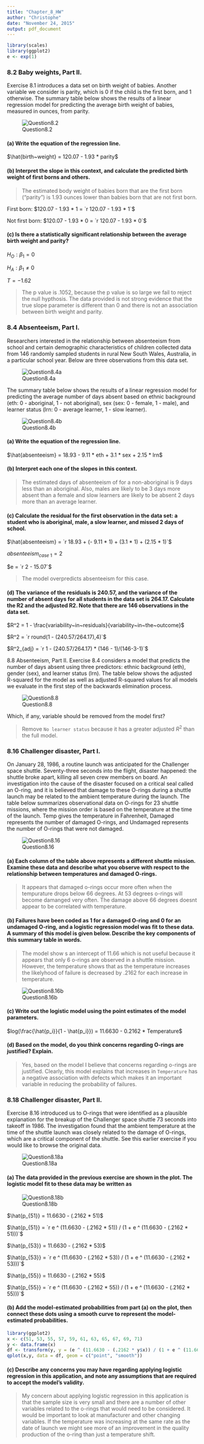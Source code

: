 ```yaml
---
title: "Chapter_8_HW"
author: "Christophe"
date: "November 24, 2015"
output: pdf_document
---
```


```r
library(scales)
library(ggplot2)
e <- exp(1)
```

### 8.2 Baby weights, Part II. 

Exercise 8.1 introduces a data set on birth weight of babies. Another variable we consider is parity, which is 0 if the child is the first born, and 1 otherwise. The summary table below shows the results of a linear regression model for predicting the average birth weight of babies, measured in ounces, from parity.

![Question8.2](https://raw.githubusercontent.com/ChristopheHunt/IS606_Fall_2015/master/Chapter_8/8.2%20question.JPG)

#### (a) Write the equation of the regression line. 

$\hat{birth~weight} = 120.07 - 1.93 * parity$

#### (b) Interpret the slope in this context, and calculate the predicted birth weight of first borns and others. 

> The estimated body weight of babies born that are the first born ("parity") is 1.93 ounces lower than babies born that are not first born. 

First born: $120.07 - 1.93 * 1 = `r 120.07 - 1.93 * 1`$

Not first born: $120.07 - 1.93 * 0 = `r 120.07 - 1.93 * 0`$

#### (c) Is there a statistically significant relationship between the average birth weight and parity? 

$H_O: \beta_1 = 0$

$H_A: \beta_1 \neq 0$

$T = -1.62$

> The p value is .1052, because the p value is so large we fail to reject the null hypthosis. The data provided is not strong evidence that the true slope parameter is different than 0 and there is not an association between birth weight and parity. 

### 8.4 Absenteeism, Part I. 

Researchers interested in the relationship between absenteeism from school and certain demographic characteristics of children collected data from 146 randomly sampled students in rural New South Wales, Australia, in a particular school year. Below are three observations from this data set.

![Question8.4a](https://raw.githubusercontent.com/ChristopheHunt/IS606_Fall_2015/master/Chapter_8/8.4a%20question.JPG)

The summary table below shows the results of a linear regression model for predicting the average number of days absent based on ethnic background (eth: 0 - aboriginal, 1 - not aboriginal), sex (sex: 0 - female, 1 - male), and learner status (lrn: 0 - average learner, 1 - slow learner).

![Question8.4b](https://raw.githubusercontent.com/ChristopheHunt/IS606_Fall_2015/master/Chapter_8/8.4b%20question.JPG)

#### (a) Write the equation of the regression line.

$\hat{absenteeism} = 18.93 - 9.11 * eth + 3.1 * sex + 2.15 * lrn$

#### (b) Interpret each one of the slopes in this context. 

> The estimated days of absenteeism of for a non-aboriginal is 9 days less than an aboriginal. Also, males are likely to be 3 days more absent than a female and slow learners are likely to be absent 2 days more than an average learner. 

#### (c) Calculate the residual for the first observation in the data set: a student who is aboriginal, male, a slow learner, and missed 2 days of school. 

$\hat{absenteeism} = `r 18.93 + (- 9.11 * 1) + (3.1 * 1) + (2.15 * 1)`$

$absenteeism_{case~1} = 2$ 

$e = `r 2 - 15.07`$ 

> The model overpredicts absenteeism for this case. 

#### (d) The variance of the residuals is 240.57, and the variance of the number of absent days for all students in the data set is 264.17. Calculate the R2 and the adjusted R2. Note that there are 146 observations in the data set.

$R^2 = 1 - \frac{variability~in~residuals}{variability~in~the~outcome}$

$R^2 = `r round(1 - (240.57/264.17),4)`$ 

$R^2_{adj} = `r 1 - (240.57/264.17) * (146 - 1)/(146-3-1)`$

8.8 Absenteeism, Part II. Exercise 8.4 considers a model that predicts the number of days absent using three predictors: ethnic background (eth), gender (sex), and learner status (lrn). The table below shows the adjusted R-squared for the model as well as adjusted R-squared values for all models we evaluate in the first step of the backwards elimination process.

![Question8.8](https://raw.githubusercontent.com/ChristopheHunt/IS606_Fall_2015/master/Chapter_8/8.8%20question.JPG)

Which, if any, variable should be removed from the model first?

> Remove `No learner status` because it has a greater adjusted $R^2$ than the full model. 

### 8.16 Challenger disaster, Part I. 

On January 28, 1986, a routine launch was anticipated for the Challenger space shuttle. Seventy-three seconds into the flight, disaster happened: the shuttle broke apart, killing all seven crew members on board. An investigation into the cause of the disaster focused on a critical seal called an O-ring, and it is believed that damage to these O-rings during a shuttle launch may be related to the ambient temperature during the launch. The table below summarizes observational data on O-rings for 23 shuttle missions, where the mission order is based on the temperature at the time of the launch. Temp gives the temperature in Fahrenheit, Damaged represents the number of damaged O-rings, and Undamaged represents the number of O-rings that were not damaged.

![Question8.16](https://raw.githubusercontent.com/ChristopheHunt/IS606_Fall_2015/master/Chapter_8/8.16%20question.JPG)

#### (a) Each column of the table above represents a different shuttle mission. Examine these data and describe what you observe with respect to the relationship between temperatures and damaged O-rings. 

> It appears that damaged o-rings occur more often when the tempurature drops below 66 degrees. At 53 degrees o-rings will become damanged very often. The damage above 66 degrees doesnt appear to be correlated with temperature. 

#### (b) Failures have been coded as 1 for a damaged O-ring and 0 for an undamaged O-ring, and a logistic regression model was fit to these data. A summary of this model is given below. Describe the key components of this summary table in words.

> The model show
s an intercept of 11.66 which is not useful because it appears that only 6 o-rings are observed in a shuttle mission. However, the temperature shows that as the temperature increases the likelyhood of failure is decreased by .2162 for each increase in temperature. 

![Question8.16b](https://raw.githubusercontent.com/ChristopheHunt/IS606_Fall_2015/master/Chapter_8/8.16b%20question.JPG)

#### (c) Write out the logistic model using the point estimates of the model parameters.

$log(\frac{\hat{p_i}}{1 - \hat{p_i}}) = 11.6630 - 0.2162 * Temperature$

#### (d) Based on the model, do you think concerns regarding O-rings are justified? Explain.

> Yes, based on the model I believe that concerns regarding o-rings are justified. Clearly, this model explains that increases in `Temperature` has a negative association with defects which makes it an important variable in reducing the probability of failures. 

### 8.18 Challenger disaster, Part II. 

Exercise 8.16 introduced us to O-rings that were identified as a plausible explanation for the breakup of the Challenger space shuttle 73 seconds into takeoff in 1986. The investigation found that the ambient temperature at the time of the shuttle launch was closely related to the damage of O-rings, which are a critical component of the shuttle. See this earlier exercise if you would like to browse the original data.

![Question8.18a](https://raw.githubusercontent.com/ChristopheHunt/IS606_Fall_2015/master/Chapter_8/8.18a%20question.JPG)

#### (a) The data provided in the previous exercise are shown in the plot. The logistic model fit to these data may be written as

![Question8.18b](https://raw.githubusercontent.com/ChristopheHunt/IS606_Fall_2015/master/Chapter_8/8.18b%20question.JPG)

$\hat{p_{51}} = 11.6630 - (.2162 * 51)$

$\hat{p_{51}} = `r e ^ (11.6630 - (.2162 * 51)) / (1 + e ^ (11.6630 - (.2162 * 51)))`$

$\hat{p_{53}} = 11.6630 - (.2162 * 53)$

$\hat{p_{53}} = `r e ^ (11.6630 - (.2162 * 53)) / (1 + e ^ (11.6630 - (.2162 * 53)))`$

$\hat{p_{55}} = 11.6630 - (.2162 * 55)$

$\hat{p_{55}} = `r e ^ (11.6630 - (.2162 * 55)) / (1 + e ^ (11.6630 - (.2162 * 55)))`$

#### (b) Add the model-estimated probabilities from part (a) on the plot, then connect these dots using a smooth curve to represent the model-estimated probabilities. 

```r
library(ggplot2)
x <- c(51, 53, 55, 57, 59, 61, 63, 65, 67, 69, 71)
y <- data.frame(x)
df <- transform(y, y = (e ^ (11.6630 - (.2162 * y$x)) / (1 + e ^ (11.6630 - (.2162 * y$x)))))
qplot(x,y, data = df, geom = c("point", "smooth"))
```

#### (c) Describe any concerns you may have regarding applying logistic regression in this application, and note any assumptions that are required to accept the model's validity.

> My concern about applying logistic regression in this application is that the sample size is very small and there are a number of other variables related to the o-rings that would need to be considered. It would be important to look at manufacturer and other changing variables. If the temperature was increasing at the same rate as the date of launch we might see more of an improvement in the quality production of the o-ring than just a temperature shift.  